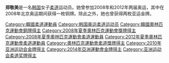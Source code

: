 {{MedalTableTop}}
{{MedalCountry | {{KOR}} }}
{{MedalSport | 女子[[柔道|柔道]]}}
{{MedalCompetition | [[奧林匹克運動會|奧林匹克運動會]]}}
{{MedalBronze | [[2008年夏季奧林匹克運動會|2008年北京]] | [[2008年夏季奧林匹克運動會柔道比賽|78公斤級]] }}
{{MedalCompetition|[[世界柔道錦標賽|世界錦標賽]]}}
{{MedalBronze|[[2007年世界柔道錦標賽|2007年里約熱內盧]] |78公斤級}}
{{MedalCompetition|[[亞洲柔道錦標賽|亞洲錦標賽]]}}
{{MedalSilver|[[2008年亞洲柔道錦標賽|2008年濟洲市]] |78公斤級}}
{{MedalBottom}}

'''郑敬美'''{{BD|1985年|7月26日}}是一名[[韩国|韩国]]女子[[柔道|柔道]]运动员。她曾参加2008年和2012年两届奥运，其中在2008年北京奥运期间获得一枚铜牌。除此之外，她也曾获得两枚亚运金牌。

{{South Korea-stub}}

{{DEFAULTSORT:Jeong Gyeong-Mi}}

[[Category:韓國柔道運動員|Category:韓國柔道運動員]]
[[Category:韩国奥运柔道运动员|Category:韩国奥运柔道运动员]]
[[Category:韓國奧林匹克運動會銅牌得主|Category:韓國奧林匹克運動會銅牌得主]]
[[Category:2008年夏季奧林匹克運動會獎牌得主|Category:2008年夏季奧林匹克運動會獎牌得主]]
[[Category:2008年夏季奧林匹克運動會柔道運動員|Category:2008年夏季奧林匹克運動會柔道運動員]]
[[Category:2012年夏季奧林匹克運動會柔道運動員|Category:2012年夏季奧林匹克運動會柔道運動員]]
[[Category:奧林匹克運動會柔道獎牌得主|Category:奧林匹克運動會柔道獎牌得主]]
[[Category:2010年亚洲运动会金牌得主|Category:2010年亚洲运动会金牌得主]]
[[Category:2014年亞洲運動會金牌得主|Category:2014年亞洲運動會金牌得主]]
[[Category:亚洲运动会柔道奖牌得主|Category:亚洲运动会柔道奖牌得主]]